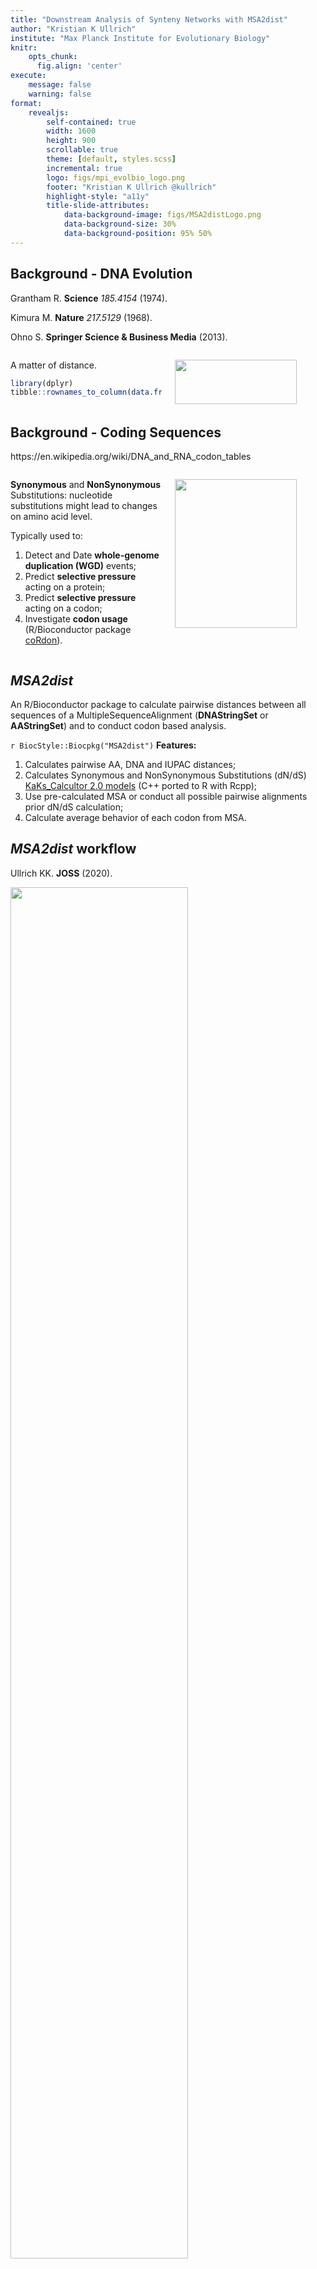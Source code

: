 ```yaml
---
title: "Downstream Analysis of Synteny Networks with MSA2dist"
author: "Kristian K Ullrich"
institute: "Max Planck Institute for Evolutionary Biology"
knitr:
    opts_chunk: 
      fig.align: 'center'
execute:
    message: false
    warning: false
format:
    revealjs:
        self-contained: true
        width: 1600
        height: 900
        scrollable: true
        theme: [default, styles.scss]
        incremental: true
        logo: figs/mpi_evolbio_logo.png
        footer: "Kristian K Ullrich @kullrich"
        highlight-style: "a11y"
        title-slide-attributes:
            data-background-image: figs/MSA2distLogo.png
            data-background-size: 30%
            data-background-position: 95% 50%
---
```

## Background - DNA Evolution

::: aside
Grantham R. **Science** *185.4154* (1974).

Kimura M. **Nature** *217.5129* (1968).

Ohno S. **Springer Science & Business Media** (2013).
:::

:::: {.columns}

::: {.column width="50%"}

A matter of distance.

```r
library(dplyr)
tibble::rownames_to_column(data.frame(MSA2dist::granthamMatrix())[1:20, 1:20]) %>% tidyr::gather(colname, value, -rowname) %>% ggplot2::ggplot(ggplot2::aes(x = rowname, y = colname, fill = value)) + ggplot2::geom_tile() + ggplot2::ylab("amino acids") + ggplot2::xlab("amino acids") + ggplot2::ggtitle("PAM250")
```

:::

::: {.column width="50%"}

![](figs/kimura_1968.png){width=90% fig-align="center"}

![](figs/sohno_1970.png){width=90% fig-align="center"}

:::

::::

## Background - Coding Sequences

::: aside
https://en.wikipedia.org/wiki/DNA_and_RNA_codon_tables
:::

:::: {.columns}

::: {.column width="50%"}
**Synonymous** and **NonSynonymous** Substitutions: nucleotide substitutions might lead to changes on amino acid level.

Typically used to:

1. Detect and Date **whole-genome duplication (WGD)** events;
2. Predict **selective pressure** acting on a protein;
3. Predict **selective pressure** acting on a codon;
4. Investigate **codon usage** (R/Bioconductor package [coRdon](https://www.bioconductor.org/packages/release/bioc/html/coRdon.html)).

:::

::: {.column width="50%"}

![](figs/codon_table.png){width=90% fig-align="center"}

:::

::::

## *MSA2dist*

An R/Bioconductor package to calculate pairwise distances between all sequences of a MultipleSequenceAlignment (**DNAStringSet** or **AAStringSet**) and to conduct codon based analysis.

`r BiocStyle::Biocpkg("MSA2dist")` **Features:**

1. Calculates pairwise AA, DNA and IUPAC distances;
2. Calculates Synonymous and NonSynonymous Substitutions (dN/dS) [KaKs_Calcultor 2.0 models](https://doi.org/10.1016/s1672-0229(10)60008-3) (C++ ported to R with Rcpp);
3. Use pre-calculated MSA or conduct all possible pairwise alignments prior dN/dS calculation;
4. Calculate average behavior of each codon from MSA.

## *MSA2dist* workflow

::: aside
Ullrich KK. **JOSS** (2020).
:::

![](figs/rbh2kaks.png){width=75% fig-align="center"}

## Installation

From Bioconductor:

```r
#| eval: false
#| echo: true
BiocManager::install(version='devel')
BiocManager::install("MSA2dist")
```

<br>

From GitHub:

```r
#| eval: false
#| echo: true
remotes::install_github("kullrich/MSA2dist")
```

## Example data set

**Data:** Whole-genome coding sequences and gene ranges for Chlorophyta algae + *Physcomitrium patens* as an outgroup.

**Source:** [Pico-PLAZA 3.0](https://bioinformatics.psb.ugent.be/plaza/versions/plaza_pico_03/)

**Where to find:** the `data/` directory in the
[GitHub repo associated with this presentation](https://github.com/kullrich/EuroBioc2022_MSA2dist).

:::: {.columns}

::: {.column width="50%}
```r
#| echo: false
fs::dir_tree("data")
```

1. `codingsequences.rda`: *DNAStringSet* object.
2. `clusters.rda`: Pre-calculated *syntenet* clusters.

:::

::: {.column width="50%"}
![](figs/chlorophyta_plaza.png)
:::

::::

## Example data set: `codingsequences`

```r
#| echo: true
# Load necessary libraries
library(MSA2dist)
library(Biostrings)
library(tidyr)
library(dplyr)
library(stringr)

# Load data set codingsequences
load(here::here("data", "codingsequences.rda"))

# Inspect data
head(names(codingsequences))
```

## Example data set: `clusters`

```r
#| echo: true
# Load data set clusters
load(here::here("data", "clusters.rda"))

# Inspect data
head(clusters)
length(table(clusters$Cluster))
```

## Fetch coding sequences for a specific cluster

```r
#| echo: true
# Get size distribution of clusters
head(table(clusters$Cluster))

# Get first cluster of size 10 (fc10)
fc10 <- which(table(clusters$Cluster)==10)[1]

my_cluster <- clusters %>%
    dplyr::filter(Cluster==fc10)

head(my_cluster)
```

## Fetch coding sequences for a specific cluster

```r
#| echo: true
# Remove species unique identifier and add as GeneID
my_cluster$GeneID <- stringr::str_split_fixed(my_cluster$Gene, "_", 2)[, 2]

head(my_cluster)

# Fetch coding sequences
my_cds <- codingsequences[match(my_cluster$GeneID, 
    names(codingsequences))]

head(my_cds)
```

## Coding sequence alignment

To calculate a coding sequence alignment for two sequences:

```r
#| echo: true
# Get coding sequence alignment
cds1_cds2_aln <- cds2codonaln(cds1 = my_cds[1], cds2 = my_cds[2], remove.gaps = FALSE)
cds1_cds2_aln
```

To calculate dN/dS from this alignment:

```r
#| echo: true
# Calculate dN/dS for this alignment; model = Li
cds1_cds2_kaks <- dnastring2kaks(cds1_cds2_aln,
    model = "Li", threads = 1, isMSA = TRUE)
cds1_cds2_kaks
```

Other *Biostrings::pairwiseAlignment* options can be set:

```
type = "global", substitutionMatrix = "BLOSUM62"
gapOpening = 10, gapExtension = 0.5
```

## Parallelized pairwise coding sequence alignments

To calculate all pairwise combinations:

```r
#| echo: true
#| code-line-numbers: 2-4,7
start_time <- Sys.time()
# Calculate dN/dS for the whole cluster; model = YN
my_cds_kaks <- dnastring2kaks(my_cds,
    model = "YN", threads = 2, isMSA = FALSE)
end_time <- Sys.time()

head(my_cds_kaks)
```

How long did it take?

```r
#| echo: true
end_time - start_time
```

## Transform Ka values into a distance matrix

```r
#| echo: true
ka_mat <- my_cds_kaks %>%
    dplyr::select(seq1, seq2, Ka) %>%
    dplyr::mutate(Ka = as.numeric(Ka)) %>%
    tidyr::pivot_wider(names_from = "seq1", values_from = Ka)

head(ka_mat)
```

## Transform Ka values into a distance matrix

```r
#| echo: true
# Extract sequence names
seq_names <- c(colnames(ka_mat)[-1], rev(ka_mat$seq2)[1])

# Add NA to fill into square distance matrix
ka_mat <- NA |> rbind(ka_mat[, -1]) |> cbind(NA) |>
    tidyr::as_tibble()

# Set column names
colnames(ka_mat) <- seq_names

head(ka_mat)
```

## Use distance matrix to plot bionjs tree

*ape::bionjs* reconstructs a phylogenetic tree from a distance matrix with possibly missing values:

```r
#| echo: true
# Calculate and plot bionjs tree
(ka_mat |> as.dist() |> ape::bionjs()) |>
    plot(cex=1)
```

## Calculate average behavior of each codon

Here, a pre-calculated MSA is necessary:

```r
#| echo: true
# load example data
data(hiv, package="MSA2dist")

# calculate average behavior
hiv.xy <- hiv |> dnastring2codonmat() |> codonmat2xy()
```

Plot average behavior of each codon:

```r
library(tidyr)
library(ggplot2)
print(hiv.xy |> dplyr::select(Codon,SynMean,NonSynMean,IndelMean) |>
    tidyr::gather(variable, values, -Codon) |>
    ggplot2::ggplot(aes(x=Codon, y=values)) + 
    ggplot2::geom_line(aes(colour=factor(variable))) + 
    ggplot2::geom_point(aes(colour=factor(variable))) + 
    ggplot2::ggtitle("HIV-1 sample 136 patient 1 from
        Sweden envelope glycoprotein (env) gene"))
```

## Here's where you can find me:

::::: columns
::: {.column width="40%"}
<br><br>
![](figs/find-kullrich-at.png){width='80%'}

:::

::: {.column width="60%"}

<br><br><br>

{{< fa brands github >}} [kullrich](https://github.com/kullrich)

{{< fa globe >}} [kullrich.github.io](https://kullrich.github.io)

{{< ai google-scholar >}} [Kristian K Ullrich](https://scholar.google.com/citations?user=uzZoRSsAAAAJ&hl=en)

{{< ai orcid >}} [0000-0003-4308-9626](https://orcid.org/0000-0003-4308-9626)

:::

:::::